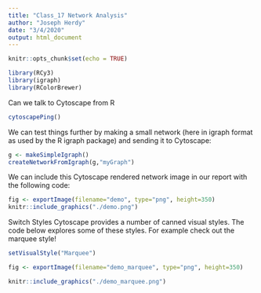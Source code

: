```yaml
---
title: "Class_17 Network Analysis"
author: "Joseph Herdy"
date: "3/4/2020"
output: html_document
---
```


```r
knitr::opts_chunk$set(echo = TRUE)
```

```r
library(RCy3)
library(igraph)
library(RColorBrewer)
```

Can we talk to Cytoscape from R

```r
cytoscapePing()
```
We can test things further by making a small network (here in igraph format as used by the R igraph package) and sending it to Cytoscape:

```r
g <- makeSimpleIgraph()
createNetworkFromIgraph(g,"myGraph")

```

We can include this Cytoscape rendered network image in our report with the following code:

```r
fig <- exportImage(filename="demo", type="png", height=350)
knitr::include_graphics("./demo.png")

```


Switch Styles
Cytoscape provides a number of canned visual styles. The code below explores some of these styles. For example check out the marquee style!

```r
setVisualStyle("Marquee")

```


```r
fig <- exportImage(filename="demo_marquee", type="png", height=350)

knitr::include_graphics("./demo_marquee.png")

```




